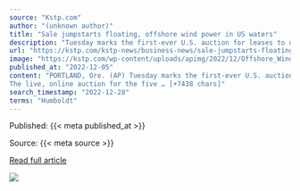 ```yaml
---
source: "Kstp.com"
author: "(unknown author)"
title: "Sale jumpstarts floating, offshore wind power in US waters"
description: "Tuesday marks the first-ever U.S. auction for leases to develop commercial-scale floating wind farms in the deep waters off the West Coast. The live, online auction for the five leases — three off California’s central coast and two off its northern coast — ha…"
url: "https://kstp.com/kstp-news/business-news/sale-jumpstarts-floating-offshore-wind-power-in-us-waters/"
image: "https://kstp.com/wp-content/uploads/apimg/2022/12/Offshore_Wind_Auction_38984.jpg"
published_at: "2022-12-05"
content: "PORTLAND, Ore. (AP) Tuesday marks the first-ever U.S. auction of leases to develop commercial-scale floating wind farms, in the deep waters off the West Coast.
The live, online auction for the five … [+7438 chars]"
search_timestamp: "2022-12-28"
terms: "Humboldt"
---
```



Published: {{< meta published_at >}}


Source: {{< meta source >}}


[Read full article]({{< meta url >}})



![](`r rmarkdown::metadata$image[1]`)
